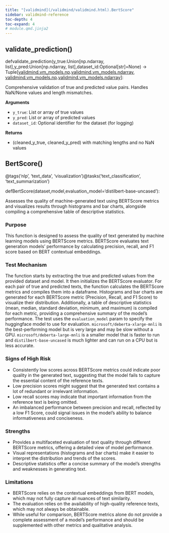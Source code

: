 ```yaml
---
title: "[validmind](/validmind/validmind.html).BertScore"
sidebar: validmind-reference
toc-depth: 4
toc-expand: 4
# module.qmd.jinja2
---
```


## validate_prediction<span class='muted'>()</span>

<!-- signatures.jinja2 -->

::: {.signature}

<span class="kw">def</span><span class="name">validate_prediction</span>(<span class="params"><span class="n">y_true</span><span class="p">:</span><span class="n">Union</span><span class="p">\[</span><span class="n">np</span><span class="o">.</span><span class="n">ndarray</span><span class="p">, </span><span class="nb">list</span><span class="p">\]</span><span class="muted">,</span></span><span class="params"><span class="n">y_pred</span><span class="p">:</span><span class="n">Union</span><span class="p">\[</span><span class="n">np</span><span class="o">.</span><span class="n">ndarray</span><span class="p">, </span><span class="nb">list</span><span class="p">\]</span><span class="muted">,</span></span><span class="params"><span class="n">dataset_id</span><span class="p">:</span><span class="n">Optional</span><span class="p">\[</span><span class="nb">str</span><span class="p">\]</span><span class="o">=</span><span class="kc">None</span></span>)<span class="p"> → </span><span class="return-annotation"><span class="n">Tuple</span><span class="p">\[</span><a href="/validmind/validmind/vm_models.html#class-np">validmind.vm_models.np</a><span class="o">.</span><a href="/validmind/validmind/vm_models.html#class-ndarray">validmind.vm_models.ndarray</a><span class="p">, </span><a href="/validmind/validmind/vm_models.html#class-np">validmind.vm_models.np</a><span class="o">.</span><a href="/validmind/validmind/vm_models.html#class-ndarray">validmind.vm_models.ndarray</a><span class="p">\]</span></span>:

:::

<!-- docstring.jinja2 -->

Comprehensive validation of true and predicted value pairs. Handles NaN/None values and length mismatches.

**Arguments**

- `y_true`: List or array of true values
- `y_pred`: List or array of predicted values
- `dataset_id`: Optional identifier for the dataset (for logging)

**Returns**

- (cleaned_y_true, cleaned_y_pred) with matching lengths and no NaN values

<!-- function.qmd.jinja2 -->

## BertScore[()]{.muted}

<!-- signatures.jinja2 -->

::: {.signature}

<span class="decorators"><span class="decorator">@<span class="n">tags(<span class="s">'nlp'</span>, <span class="s">'text_data'</span>, <span class="s">'visualization'</span>)</span></span><span class="decorator">@<span class="n">tasks(<span class="s">'text_classification'</span>, <span class="s">'text_summarization'</span>)</span></span></span>

<span class="kw">def</span><span class="name">BertScore</span>(<span class="params"><span class="n">dataset</span><span class="muted">,</span></span><span class="params"><span class="n">model</span><span class="muted">,</span></span><span class="params"><span class="n">evaluation_model</span><span class="o">=</span><span class="s1">'distilbert-base-uncased'</span></span>):

:::

<!-- docstring.jinja2 -->

Assesses the quality of machine-generated text using BERTScore metrics and visualizes results through histograms and bar charts, alongside compiling a comprehensive table of descriptive statistics.

### Purpose

This function is designed to assess the quality of text generated by machine learning models using BERTScore metrics. BERTScore evaluates text generation models' performance by calculating precision, recall, and F1 score based on BERT contextual embeddings.

### Test Mechanism

The function starts by extracting the true and predicted values from the provided dataset and model. It then initializes the BERTScore evaluator. For each pair of true and predicted texts, the function calculates the BERTScore metrics and compiles them into a dataframe. Histograms and bar charts are generated for each BERTScore metric (Precision, Recall, and F1 Score) to visualize their distribution. Additionally, a table of descriptive statistics (mean, median, standard deviation, minimum, and maximum) is compiled for each metric, providing a comprehensive summary of the model's performance. The test uses the `evaluation_model` param to specify the huggingface model to use for evaluation. `microsoft/deberta-xlarge-mnli` is the best-performing model but is very large and may be slow without a GPU. `microsoft/deberta-large-mnli` is a smaller model that is faster to run and `distilbert-base-uncased` is much lighter and can run on a CPU but is less accurate.

### Signs of High Risk

- Consistently low scores across BERTScore metrics could indicate poor quality in the generated text, suggesting that the model fails to capture the essential content of the reference texts.
- Low precision scores might suggest that the generated text contains a lot of redundant or irrelevant information.
- Low recall scores may indicate that important information from the reference text is being omitted.
- An imbalanced performance between precision and recall, reflected by a low F1 Score, could signal issues in the model's ability to balance informativeness and conciseness.

### Strengths

- Provides a multifaceted evaluation of text quality through different BERTScore metrics, offering a detailed view of model performance.
- Visual representations (histograms and bar charts) make it easier to interpret the distribution and trends of the scores.
- Descriptive statistics offer a concise summary of the model's strengths and weaknesses in generating text.

### Limitations

- BERTScore relies on the contextual embeddings from BERT models, which may not fully capture all nuances of text similarity.
- The evaluation relies on the availability of high-quality reference texts, which may not always be obtainable.
- While useful for comparison, BERTScore metrics alone do not provide a complete assessment of a model's performance and should be supplemented with other metrics and qualitative analysis.
